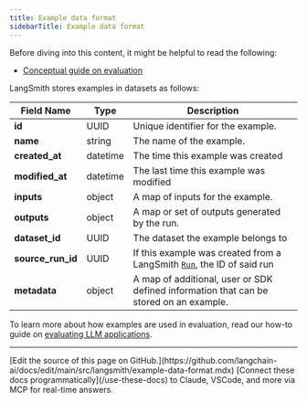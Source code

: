 ```yaml
---
title: Example data format
sidebarTitle: Example data format
---
```


<Check>
Before diving into this content, it might be helpful to read the following:

* [Conceptual guide on evaluation](/langsmith/evaluation-concepts)
</Check>

LangSmith stores examples in datasets as follows:

| Field Name          | Type     | Description                                                                                                       |
| ------------------- | -------- | ----------------------------------------------------------------------------------------------------------------- |
| **id**              | UUID     | Unique identifier for the example.                                                                                |
| **name**            | string   | The name of the example.                                                                                          |
| **created\_at**     | datetime | The time this example was created                                                                                 |
| **modified\_at**    | datetime | The last time this example was modified                                                                           |
| **inputs**          | object   | A map of inputs for the example.                                                                                  |
| **outputs**         | object   | A map or set of outputs generated by the run.                                                                     |
| **dataset\_id**     | UUID     | The dataset the example belongs to                                                                                |
| **source\_run\_id** | UUID     | If this example was created from a LangSmith [`Run`](/langsmith/run-data-format), the ID of said run |
| **metadata**        | object   | A map of additional, user or SDK defined information that can be stored on an example.                            |

To learn more about how examples are used in evaluation, read our how-to guide on [evaluating LLM applications](/langsmith/evaluate-llm-application).

---

<Callout icon="pen-to-square" iconType="regular">
    [Edit the source of this page on GitHub.](https://github.com/langchain-ai/docs/edit/main/src/langsmith/example-data-format.mdx)
</Callout>
<Tip icon="terminal" iconType="regular">
    [Connect these docs programmatically](/use-these-docs) to Claude, VSCode, and more via MCP for    real-time answers.
</Tip>
